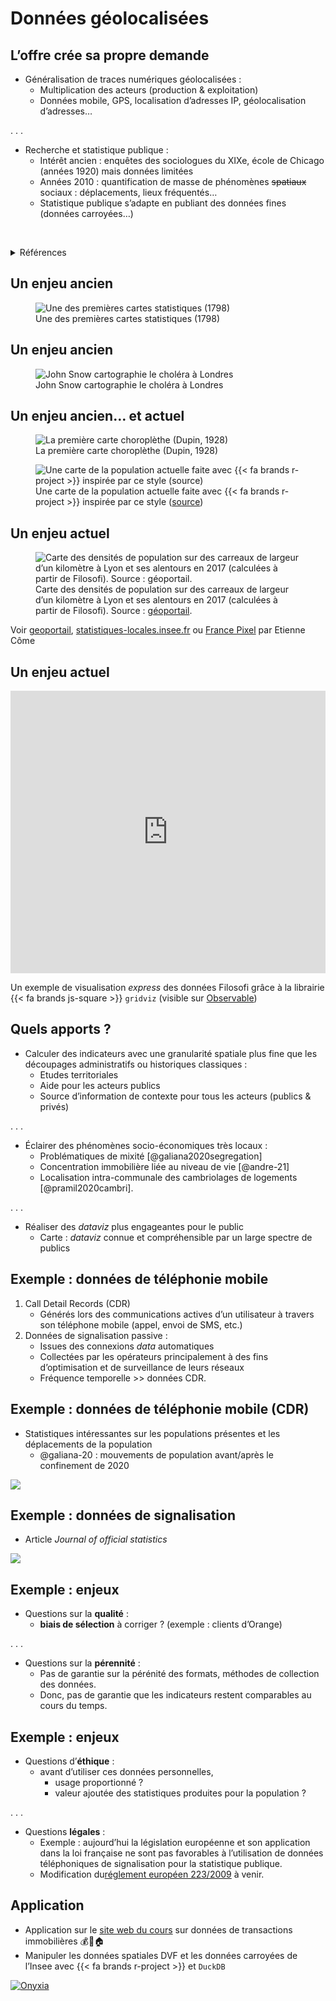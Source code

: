 # Données géolocalisées


## L'offre crée sa propre demande {.smaller}

- Généralisation de traces numériques géolocalisées :
    + Multiplication des acteurs (production & exploitation)
    + Données mobile, GPS, localisation d'adresses IP, géolocalisation d'adresses...

. . .

- Recherche et statistique publique :
    + Intérêt ancien : enquêtes des sociologues du XIXe, école de Chicago (années 1920) mais données limitées
    + Années 2010 : quantification de masse de phénomènes <del>spatiaux</del> sociaux : déplacements, lieux fréquentés...
    + Statistique publique s'adapte en publiant des données fines (données carroyées...)

<br>

<details>
<summary>Références</summary>

* Roth Camille. 2019. “[Digital, Digitized, and Numerical Humanities.](https://academic.oup.com/dsh/article-abstract/34/3/616/5161109)” _Digital Scholarship in the Humanities_ 
* Ash J, Kitchin R, Leszczynski A. 2018. “[Digital turn, digital geographies ?](https://journals.sagepub.com/doi/10.1177/0309132516664800)” _Progress in Human Geography_
* Einav, L., & Levin, J. (2014). _Economics in the age of big data_. _Science_, 346(6210), 1243089.

</details>

## Un enjeu ancien

![Une des premières cartes statistiques (1798)](https://rgeo.linogaliana.fr/slides/img/carto.png)

## Un enjeu ancien

![John Snow cartographie le choléra à Londres](https://upload.wikimedia.org/wikipedia/commons/2/27/Snow-cholera-map-1.jpg)

## Un enjeu ancien... et actuel

::: {#fig-elephants layout-ncol=2}

![La  première carte choroplèthe (Dupin, 1928)](https://upload.wikimedia.org/wikipedia/commons/thumb/3/38/Carte_figurative_de_l%27instruction_populaire_de_la_France.jpg/800px-Carte_figurative_de_l%27instruction_populaire_de_la_France.jpg)

![Une carte de la population actuelle faite avec {{< fa brands r-project >}} inspirée par ce style ([source](https://rgeo.linogaliana.fr/exercises/cartography.html))](./img/pop.png)

:::


## Un enjeu actuel {.smaller}

![Carte des densités de population sur des carreaux de largeur d'un kilomètre à Lyon et ses alentours en 2017 (calculées à partir de Filosofi). Source : [géoportail](https://www.geoportail.gouv.fr/donnees/densite-de-population).](https://inseefrlab.github.io/cours-nouvelles-donnees-site/img/geolocalized_data/carte_densite.png)


Voir [geoportail](https://www.geoportail.gouv.fr/),
[statistiques-locales.insee.fr](https://statistiques-locales.insee.fr)
ou [France Pixel](https://www.comeetie.fr/galerie/francepixels/#map/revenus/vardefault/7/46.977/3.384)
par Etienne Côme


## Un enjeu actuel {.smaller}

<iframe width="100%" height="452" frameborder="0"
  src="https://observablehq.com/embed/fc6619f32c215ce9?cells=container"></iframe>

Un exemple de visualisation _express_ des données Filosofi grâce à 
la librairie {{< fa brands js-square >}} `gridviz` (visible sur [Observable](https://observablehq.com/d/fc6619f32c215ce9?collection=@jgaffuri/gridviz))


## Quels apports ? {.smaller}

- Calculer des indicateurs avec une granularité spatiale plus fine que les découpages administratifs ou historiques classiques :
    + Etudes territoriales
    + Aide pour les acteurs publics
    + Source d'information de contexte pour tous les acteurs (publics & privés)

. . .

- Éclairer des phénomènes socio-économiques très locaux : 
    + Problématiques de mixité [@galiana2020segregation]
    + Concentration immobilière liée au niveau de vie [@andre-21]
    + Localisation intra-communale des cambriolages de logements [@pramil2020cambri].

. . .

- Réaliser des _dataviz_ plus engageantes pour le public
    + Carte : _dataviz_ connue et compréhensible par un large spectre de publics


## Exemple : données de téléphonie mobile

1. Call Detail Records (CDR)
    + Générés lors des communications actives d'un utilisateur à travers son téléphone mobile (appel, envoi de SMS, etc.)
2. Données de signalisation passive :
    + Issues des connexions _data_ automatiques
    + Collectées par les opérateurs principalement à des fins d'optimisation et de surveillance de leurs réseaux
    + Fréquence temporelle >> données CDR.

## Exemple : données de téléphonie mobile (CDR) {.smaller}

- Statistiques intéressantes sur les populations présentes et les déplacements de la population
    + @galiana-20 : mouvements de population avant/après le confinement de 2020

![](https://inseefrlab.github.io/cours-nouvelles-donnees-site/img/geolocalized_data/confinement-deconfinement.png){fig-align="center"}

## Exemple : données de signalisation {.smaller}

- Article _Journal of official statistics_

![](https://inseefrlab.github.io/cours-nouvelles-donnees-site/gif/paris_week_densities.gif){fig-align="center"}


## Exemple : enjeux

- Questions sur la [**qualité**]{.orange} : 
    - **biais de sélection** à corriger ? (exemple : clients d'Orange)

. . .

- Questions sur la [**pérennité**]{.orange} : 
    - Pas de garantie sur la pérénité des formats, méthodes de collection des données. 
    - Donc, pas de garantie que les indicateurs restent comparables au cours du temps.

## Exemple : enjeux

- Questions d'[**éthique**]{.orange} : 
    - avant d'utiliser ces données personnelles, 
        - usage proportionné ? 
        - valeur ajoutée des statistiques produites pour la population ?

. . .

- Questions [**légales**]{.orange} : 
    - Exemple : aujourd'hui la législation européenne et son application dans la loi française ne sont pas favorables à l'utilisation de données téléphoniques de signalisation pour la statistique publique.
    - Modification du[ réglement européen 223/2009](https://eur-lex.europa.eu/legal-content/FR/TXT/HTML/?uri=CELEX%3A52023PC0402) à venir.


## Application

- Application sur le [site web du cours](https://inseefrlab.github.io/cours-nouvelles-donnees-site/geolocalized_data_exemples.html)
sur données de transactions immobilières 💰💸🏠
- Manipuler les données spatiales DVF et les données carroyées de l'Insee avec {{< fa brands r-project >}} et `DuckDB`

<a href="https://datalab.sspcloud.fr/launcher/ide/rstudio?autoLaunch=true&amp;onyxia.friendlyName=%C2%ABtp-geo%C2%BB&amp;persistence.size=%C2%AB30Gi%C2%BB&amp;security.allowlist.enabled=false" target="_blank" rel="noopener"><img src="https://img.shields.io/badge/SSPcloud-Tester%20via%20SSP--cloud-informational&amp;color=yellow?logo=Rstudio" alt="Onyxia"></a>